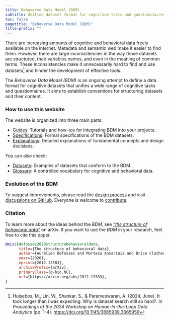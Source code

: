 ```yaml
---
title: Behaverse Data Model (BDM)
subtitle: Unified dataset format for cognitive tests and questionnaires
toc: false
pagetitle: "Behaverse Data Model (BDM)"
title-prefix: ""
---
```


There are increasing amounts of cognitive and behavioral data freely available on the internet. Metadata and semantic web make it easier to find them. However, there are large inconsistencies in the way those datasets are structured, their variables names, and even in the meaning of common terms. These inconsistencies make it unnecessarily hard to find and use datasets[^1] and hinder the development of effective tools.

[^1]: Hulsebos, M., Lin, W., Shankar, S., & Parameswaran, A. (2024, June). It took longer than i was expecting: Why is dataset search still so hard?. In *Proceedings of the 2024 Workshop on Human-In-the-Loop Data Analytics* (pp. 1-4). <https://doi.org/10.1145/3665939.3665959>

The *Behaverse Data Model (BDM)* is an ongoing attempt to define a data format for cognitive datasets that unifies a wide range of cognitive tasks and questionnaires. It aims to establish conventions for structuring datasets and their content.

### How to use this website

The website is organized into three main parts:

- [Guides](/guides/index.qmd): Tutorials and how-tos for integrating BDM into your projects.
- [Specifications](/spec/index.qmd): Formal specifications of the BDM datasets.
- [Explanations](/explanations/index.qmd): Detailed explanations of fundamental concepts and design decisions.

You can also check:

- [Datasets](/datasets/index.qmd): Examples of datasets that conform to the BDM.
- [Glossary](/glossary/index.qmd): A controlled vocabulary for cognitive and behavioral data.

### Evolution of the BDM

To suggest improvements, please read the [design process](explanations/2-design-process.qmd) and visit [discussions on GitHub](https://github.com/orgs/behaverse/discussions). Everyone is welcome to [contribute](contribute.qmd).

### Citation

To learn more about the ideas behind the *BDM*, see [*"the structure of behavioral data"*](https://arxiv.org/abs/2012.12583) on arXiv. If you want to use the *BDM* in your research, feel free to cite this paper.

```bibtex
@misc{defossez2020structurebehavioraldata,
      title={The structure of behavioral data}, 
      author={Aurélien Defossez and Morteza Ansarinia and Brice Clocher and Emmanuel Schmück and Paul Schrater and Pedro Cardoso-Leite},
      year={2020},
      eprint={2012.12583},
      archivePrefix={arXiv},
      primaryClass={q-bio.NC},
      url={https://arxiv.org/abs/2012.12583}, 
}
```
